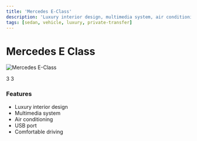```yaml
---
title: 'Mercedes E-Class'
description: 'Luxury interior design, multimedia system, air conditioning, USB port, comfortable driving sedan.'
tags: [sedan, vehicle, luxury, private-transfer]
---
```


# Mercedes E Class

<img
  src="https://res.cloudinary.com/djzzikcey/image/upload/v1749822305/momtur_uploads/vljel1ugwlv3dzxt5rnp.webp"
  alt="Mercedes E-Class"
/>

<CardGroup>
  <Card title="Passenger Capacity">
    3
  </Card>
  <Card title="Luggage Capacity">
    3
  </Card>
</CardGroup>

### Features

- Luxury interior design
- Multimedia system
- Air conditioning
- USB port
- Comfortable driving